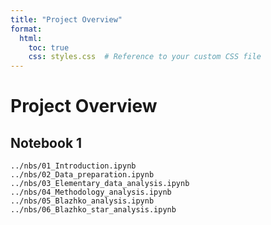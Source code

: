 ```yaml
---
title: "Project Overview"
format:
  html:
    toc: true
    css: styles.css  # Reference to your custom CSS file
---
```


# Project Overview

## Notebook 1
```embed
../nbs/01_Introduction.ipynb
../nbs/02_Data_preparation.ipynb
../nbs/03_Elementary_data_analysis.ipynb
../nbs/04_Methodology_analysis.ipynb
../nbs/05_Blazhko_analysis.ipynb
../nbs/06_Blazhko_star_analysis.ipynb
```


